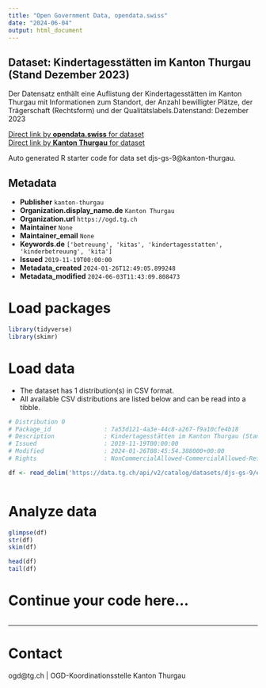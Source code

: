 ```yaml
---
title: "Open Government Data, opendata.swiss"
date: "2024-06-04"
output: html_document
---
```


## Dataset: Kindertagesstätten im Kanton Thurgau (Stand Dezember 2023)

Der Datensatz enthält eine Auflistung der Kindertagesstätten im Kanton Thurgau mit Informationen zum Standort, der Anzahl bewilligter Plätze, der Trägerschaft (Rechtsform) und der Qualitätslabels.Datenstand: Dezember 2023

[Direct link by **opendata.swiss** for dataset](https://opendata.swiss/de/dataset/kindertagesstatten-im-kanton-thurgau-stand-dezember-2023)<br>
[Direct link by **Kanton Thurgau** for dataset](https://data.tg.ch/explore/dataset/djs-gs-9/)

Auto generated R starter code for data set djs-gs-9@kanton-thurgau.

## Metadata

- **Publisher** `kanton-thurgau`
- **Organization.display_name.de** `Kanton Thurgau`
- **Organization.url** `https://ogd.tg.ch`
- **Maintainer** `None`
- **Maintainer_email** `None`
- **Keywords.de** `['betreuung', 'kitas', 'kindertagesstatten', 'kinderbetreuung', 'kita']`
- **Issued** `2019-11-19T00:00:00`
- **Metadata_created** `2024-01-26T12:49:05.899248`
- **Metadata_modified** `2024-06-03T11:43:09.808473`


# Load packages

```r

library(tidyverse)
library(skimr)

```

# Load data

-   The dataset has 1 distribution(s) in CSV format.
-   All available CSV distributions are listed below and can be read into a tibble.

```r

# Distribution 0
# Package_id               : 7a53d121-4a3e-44c8-a267-f9a10cfe4b18
# Description              : Kindertagesstätten im Kanton Thurgau (Stand Dezember 2023) (csv)
# Issued                   : 2019-11-19T00:00:00
# Modified                 : 2024-01-26T08:45:54.388000+00:00
# Rights                   : NonCommercialAllowed-CommercialAllowed-ReferenceRequired

df <- read_delim('https://data.tg.ch/api/v2/catalog/datasets/djs-gs-9/exports/csv')



```

# Analyze data

```r

glimpse(df)
str(df)
skim(df)

head(df)
tail(df)

```

# Continue your code here...

```r

```

------------------------------------------------------------------------

# Contact

ogd@tg.ch | OGD-Koordinationsstelle Kanton Thurgau

